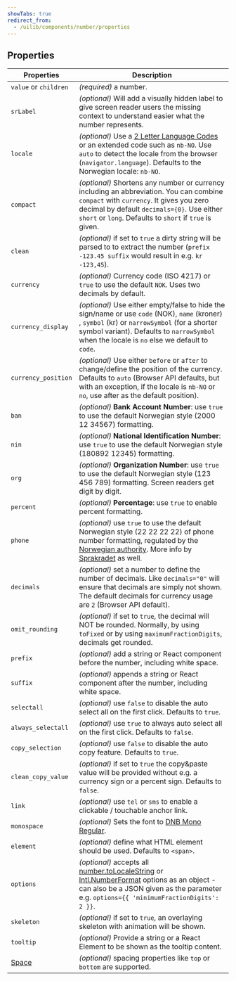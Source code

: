 ```yaml
---
showTabs: true
redirect_from:
  - /uilib/components/number/properties
---
```


## Properties

| Properties                              | Description                                                                                                                                                                                                                                                                                                                                                                                           |
| --------------------------------------- | ----------------------------------------------------------------------------------------------------------------------------------------------------------------------------------------------------------------------------------------------------------------------------------------------------------------------------------------------------------------------------------------------------- |
| `value` or `children`                   | _(required)_ a number.                                                                                                                                                                                                                                                                                                                                                                                |
| `srLabel`                               | _(optional)_ Will add a visually hidden label to give screen reader users the missing context to understand easier what the number represents.                                                                                                                                                                                                                                                        |
| `locale`                                | _(optional)_ Use a [2 Letter Language Codes](https://www.sitepoint.com/iso-2-letter-language-codes/) or an extended code such as `nb-NO`. Use `auto` to detect the locale from the browser (`navigator.language`). Defaults to the Norwegian locale: `nb-NO`.                                                                                                                                         |
| `compact`                               | _(optional)_ Shortens any number or currency including an abbreviation. You can combine `compact` with `currency`. It gives you zero decimal by default `decimals={0}`. Use either `short` or `long`. Defaults to `short` if `true` is given.                                                                                                                                                         |
| `clean`                                 | _(optional)_ if set to `true` a dirty string will be parsed to to extract the number (`prefix -123.45 suffix` would result in e.g. `kr -123,45`).                                                                                                                                                                                                                                                     |
| `currency`                              | _(optional)_ Currency code (ISO 4217) or `true` to use the default `NOK`. Uses two decimals by default.                                                                                                                                                                                                                                                                                               |
| `currency_display`                      | _(optional)_ Use either empty/false to hide the sign/name or use `code` (NOK), `name` (kroner) , `symbol` (kr) or `narrowSymbol` (for a shorter symbol variant). Defaults to `narrowSymbol` when the locale is `no` else we default to `code`.                                                                                                                                                        |
| `currency_position`                     | _(optional)_ Use either `before` or `after` to change/define the position of the currency. Defaults to `auto` (Browser API defaults, but with an exception, if the locale is `nb-NO` or `no`, use after as the default position).                                                                                                                                                                     |
| `ban`                                   | _(optional)_ **Bank Account Number**: use `true` to use the default Norwegian style (2000 12 34567) formatting.                                                                                                                                                                                                                                                                                       |
| `nin`                                   | _(optional)_ **National Identification Number**: use `true` to use the default Norwegian style (180892 12345) formatting.                                                                                                                                                                                                                                                                             |
| `org`                                   | _(optional)_ **Organization Number**: use `true` to use the default Norwegian style (123 456 789) formatting. Screen readers get digit by digit.                                                                                                                                                                                                                                                      |
| `percent`                               | _(optional)_ **Percentage**: use `true` to enable percent formatting.                                                                                                                                                                                                                                                                                                                                 |
| `phone`                                 | _(optional)_ use `true` to use the default Norwegian style (22 22 22 22) of phone number formatting, regulated by the [Norwegian authority](https://lovdata.no/forskrift/2004-02-16-426/§16). More info by [Sprakradet](https://www.sprakradet.no/sprakhjelp/Skriveregler/Dato/#tlf) as well.                                                                                                         |
| `decimals`                              | _(optional)_ set a number to define the number of decimals. Like `decimals="0"` will ensure that decimals are simply not shown. The default decimals for currency usage are `2` (Browser API default).                                                                                                                                                                                                |
| `omit_rounding`                         | _(optional)_ if set to `true`, the decimal will NOT be rounded. Normally, by using `toFixed` or by using `maximumFractionDigits`, decimals get rounded.                                                                                                                                                                                                                                               |
| `prefix`                                | _(optional)_ add a string or React component before the number, including white space.                                                                                                                                                                                                                                                                                                                |
| `suffix`                                | _(optional)_ appends a string or React component after the number, including white space.                                                                                                                                                                                                                                                                                                             |
| `selectall`                             | _(optional)_ use `false` to disable the auto select all on the first click. Defaults to `true`.                                                                                                                                                                                                                                                                                                       |
| `always_selectall`                      | _(optional)_ use `true` to always auto select all on the first click. Defaults to `false`.                                                                                                                                                                                                                                                                                                            |
| `copy_selection`                        | _(optional)_ use `false` to disable the auto copy feature. Defaults to `true`.                                                                                                                                                                                                                                                                                                                        |
| `clean_copy_value`                      | _(optional)_ if set to `true` the copy&paste value will be provided without e.g. a currency sign or a percent sign. Defaults to `false`.                                                                                                                                                                                                                                                              |
| `link`                                  | _(optional)_ use `tel` or `sms` to enable a clickable / touchable anchor link.                                                                                                                                                                                                                                                                                                                        |
| `monospace`                             | _(optional)_ Sets the font to [DNB Mono Regular](/quickguide-designer/fonts/#dnbmono-regular).                                                                                                                                                                                                                                                                                                        |
| `element`                               | _(optional)_ define what HTML element should be used. Defaults to `<span>`.                                                                                                                                                                                                                                                                                                                           |
| `options`                               | _(optional)_ accepts all [number.toLocaleString](https://developer.mozilla.org/en-US/docs/Web/JavaScript/Reference/Global_Objects/Number/toLocaleString) or [Intl.NumberFormat](https://developer.mozilla.org/en-US/docs/Web/JavaScript/Reference/Global_Objects/Intl/NumberFormat) options as an object - can also be a JSON given as the parameter e.g. `options={{ 'minimumFractionDigits': 2 }}`. |
| `skeleton`                              | _(optional)_ if set to `true`, an overlaying skeleton with animation will be shown.                                                                                                                                                                                                                                                                                                                   |
| `tooltip`                               | _(optional)_ Provide a string or a React Element to be shown as the tooltip content.                                                                                                                                                                                                                                                                                                                  |
| [Space](/uilib/layout/space/properties) | _(optional)_ spacing properties like `top` or `bottom` are supported.                                                                                                                                                                                                                                                                                                                                 |

